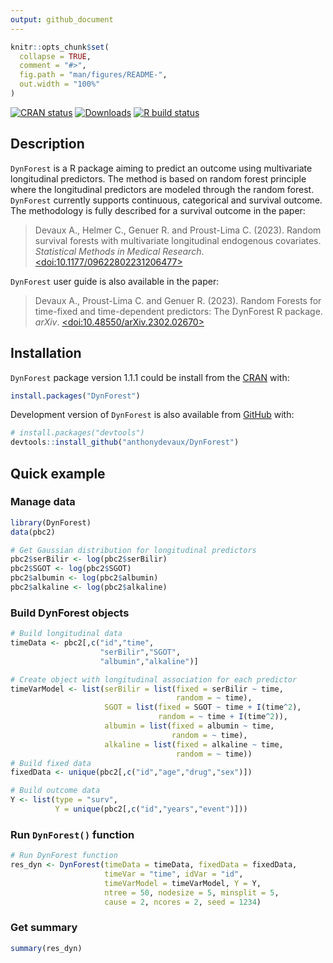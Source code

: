 ```yaml
---
output: github_document
---
```


<!-- README.md is generated from README.Rmd. Please edit that file -->

```r
knitr::opts_chunk$set(
  collapse = TRUE,
  comment = "#>",
  fig.path = "man/figures/README-",
  out.width = "100%"
)
```

<!-- badges: start -->
[![CRAN status](https://www.r-pkg.org/badges/version-last-release/DynForest)](https://CRAN.R-project.org/package=DynForest)
[![Downloads](https://cranlogs.r-pkg.org/badges/DynForest?color=blue)](https://www.r-pkg.org/pkg/DynForest)
[![R build status](https://github.com/anthonydevaux/DynForest/workflows/R-CMD-check/badge.svg)](https://github.com/anthonydevaux/DynForest/actions)
<!-- badges: end -->

## Description

`DynForest` is a R package aiming to predict an outcome using multivariate longitudinal predictors. The method is based on random forest principle where the longitudinal predictors are modeled through the random forest. `DynForest` currently supports continuous, categorical and survival outcome. The methodology is fully described for a survival outcome in the paper:

> Devaux A., Helmer C., Genuer R. and Proust-Lima C. (2023). Random survival forests with multivariate longitudinal endogenous covariates. _Statistical Methods in Medical Research_. [<doi:10.1177/09622802231206477>](https://doi.org/10.1177/09622802231206477)

`DynForest` user guide is also available in the paper: 

> Devaux A., Proust-Lima C. and Genuer R. (2023). Random Forests for time-fixed and time-dependent predictors: The DynForest R package. _arXiv_.  [<doi:10.48550/arXiv.2302.02670>](https://doi.org/10.48550/arXiv.2302.02670)

## Installation

`DynForest` package version 1.1.1 could be install from the [CRAN](https://cran.r-project.org/package=DynForest) with:

```r
install.packages("DynForest")
```

Development version of `DynForest` is also available from [GitHub](https://github.com/anthonydevaux/DynForest) with:

```r
# install.packages("devtools")
devtools::install_github("anthonydevaux/DynForest")
```

## Quick example

### Manage data

```r
library(DynForest)
data(pbc2)

# Get Gaussian distribution for longitudinal predictors
pbc2$serBilir <- log(pbc2$serBilir)
pbc2$SGOT <- log(pbc2$SGOT)
pbc2$albumin <- log(pbc2$albumin)
pbc2$alkaline <- log(pbc2$alkaline)
```

### Build DynForest objects

```r
# Build longitudinal data
timeData <- pbc2[,c("id","time",
                    "serBilir","SGOT",
                    "albumin","alkaline")]

# Create object with longitudinal association for each predictor
timeVarModel <- list(serBilir = list(fixed = serBilir ~ time,
                                     random = ~ time),
                     SGOT = list(fixed = SGOT ~ time + I(time^2),
                                 random = ~ time + I(time^2)),
                     albumin = list(fixed = albumin ~ time,
                                    random = ~ time),
                     alkaline = list(fixed = alkaline ~ time,
                                     random = ~ time))
# Build fixed data
fixedData <- unique(pbc2[,c("id","age","drug","sex")])

# Build outcome data
Y <- list(type = "surv",
          Y = unique(pbc2[,c("id","years","event")]))
```

### Run `DynForest()` function

```r
# Run DynForest function
res_dyn <- DynForest(timeData = timeData, fixedData = fixedData,
                     timeVar = "time", idVar = "id",
                     timeVarModel = timeVarModel, Y = Y,
                     ntree = 50, nodesize = 5, minsplit = 5,
                     cause = 2, ncores = 2, seed = 1234)
```

### Get summary

```r
summary(res_dyn)
```
